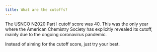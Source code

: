 ```yaml
---
title: What are the cutoffs?
---
```


The USNCO N2020 Part I cutoff score was 40. This was the only year where the American Chemistry Society has explicitly revealed its cutoff, mainly due to the ongoing coronavirus pandemic. 

Instead of aiming for the cutoff score, just try your best.
